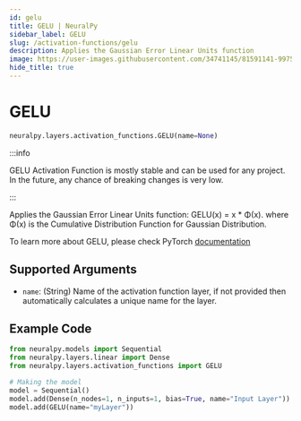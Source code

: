 ```yaml
---
id: gelu
title: GELU | NeuralPy
sidebar_label: GELU
slug: /activation-functions/gelu
description: Applies the Gaussian Error Linear Units function
image: https://user-images.githubusercontent.com/34741145/81591141-99752900-93d9-11ea-9ef6-cc2c68daaa19.png
hide_title: true
---
```


# GELU

```python
neuralpy.layers.activation_functions.GELU(name=None)
```

:::info

GELU Activation Function is mostly stable and can be used for any project. In the future, any chance of breaking changes is very low.

:::

Applies the Gaussian Error Linear Units function: GELU(x) = x \* Φ(x). where Φ(x) is the Cumulative Distribution Function for Gaussian Distribution.

To learn more about GELU, please check PyTorch [documentation](https://pytorch.org/docs/stable/generated/torch.nn.GELU.html#torch.nn.GELU)

## Supported Arguments

-   `name`: (String) Name of the activation function layer, if not provided then automatically calculates a unique name for the layer.

## Example Code

```python
from neuralpy.models import Sequential
from neuralpy.layers.linear import Dense
from neuralpy.layers.activation_functions import GELU

# Making the model
model = Sequential()
model.add(Dense(n_nodes=1, n_inputs=1, bias=True, name="Input Layer"))
model.add(GELU(name="myLayer"))
```
